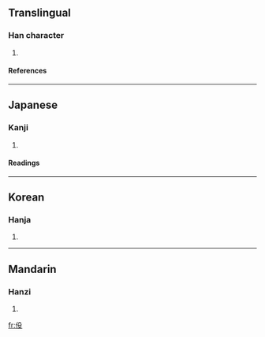 ==Translingual==
===Han character===
{{Han char|rn=9|rad=人|as=04|sn=6|four=|canj=人竹弓水 (OHNE)}}
# {{defn|Han}}
====References====
{{Han ref|kx=0095.120|dkj=00429|dj=0201.120|hdz=10125.040|uh=4F07|ud=20231}}
----
==Japanese==
===Kanji===
{{ja-kanji|grade=|rs=人04}}
# {{defn|Japanese}}
====Readings====
{{ja-readings|on=[[えき]] (eki), [[やく]] (yaku)|kun=}}
----
==Korean==
===Hanja===
{{ko-hanja|hangeul=역|rv=yeok|mr=yŏk}}
# {{defn|Korean}}
----
==Mandarin==
===Hanzi===
{{cmn-hanzi|pin=[[yì]] ([[yi4]])|wg=i<sup>4</sup>}}
# {{defn|Mandarin}}

[[fr:伇]]